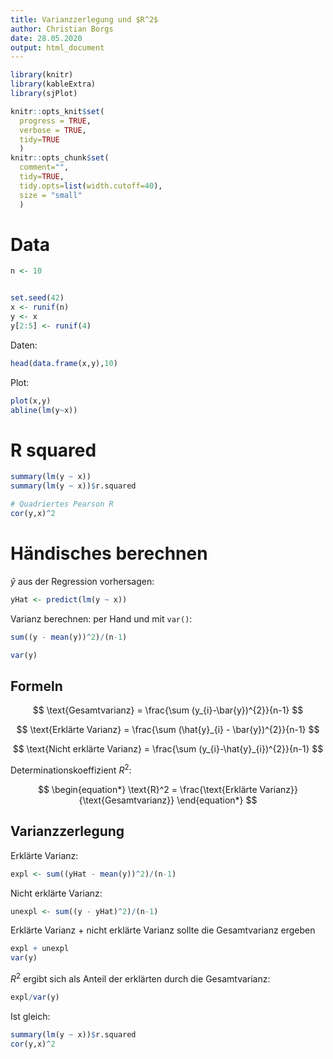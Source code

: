---
title: Varianzzerlegung und $R^2$
author: Christian Borgs
date: 28.05.2020
output: html_document
---
```{r setup, include=FALSE}
library(knitr)
library(kableExtra)
library(sjPlot)
```
```{r package_options, include=FALSE}
knitr::opts_knit$set(
  progress = TRUE, 
  verbose = TRUE,
  tidy=TRUE
  )
knitr::opts_chunk$set(
  comment="",
  tidy=TRUE,
  tidy.opts=list(width.cutoff=40),
  size = "small"
  )
```



# Data

```{r}
n <- 10


set.seed(42)
x <- runif(n)
y <- x
y[2:5] <- runif(4)
```

Daten:
```{r}
head(data.frame(x,y),10)
```

Plot:

```{r}
plot(x,y)
abline(lm(y~x))
```

# R squared
```{r}
summary(lm(y ~ x))
summary(lm(y ~ x))$r.squared

# Quadriertes Pearson R
cor(y,x)^2
```


# Händisches berechnen

$\hat{y}$ aus der Regression vorhersagen:
```{r}
yHat <- predict(lm(y ~ x))
```

Varianz berechnen: per Hand und mit `var()`:

```{r}
sum((y - mean(y))^2)/(n-1)

var(y)
```

## Formeln


$$
\text{Gesamtvarianz} = \frac{\sum (y_{i}-\bar{y})^{2}}{n-1}
$$

$$
\text{Erklärte Varianz} = \frac{\sum (\hat{y}_{i} - \bar{y})^{2}}{n-1}
$$

$$
\text{Nicht erklärte Varianz} = \frac{\sum (y_{i}-\hat{y}_{i})^{2}}{n-1}
$$


Determinationskoeffizient $R^2$:

$$
\begin{equation*}
\text{R}^2 = \frac{\text{Erklärte Varianz}}{\text{Gesamtvarianz}}
\end{equation*}
$$

## Varianzzerlegung

Erklärte Varianz:

```{r}
expl <- sum((yHat - mean(y))^2)/(n-1)
```

Nicht erklärte Varianz:

```{r}
unexpl <- sum((y - yHat)^2)/(n-1)
```

Erklärte Varianz + nicht erklärte Varianz sollte die Gesamtvarianz ergeben

```{r}
expl + unexpl
var(y)
```

$R^2$ ergibt sich als Anteil der erklärten durch die Gesamtvarianz:
```{r}
expl/var(y)
```

Ist gleich:
```{r}
summary(lm(y ~ x))$r.squared
cor(y,x)^2
```
